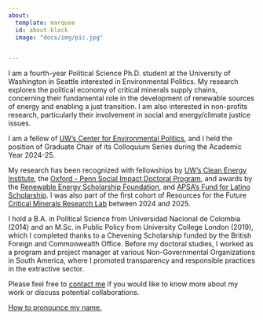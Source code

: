 ```yaml
---
about:
  template: marquee
  id: about-block
  image: "docs/img/pic.jpg"


---
```


::: {#about-block}
:::

I am a fourth-year Political Science Ph.D. student at the University of Washington in Seattle interested in Environmental Politics. My research explores the political economy of critical minerals supply chains, concerning their fundamental role in the development of renewable sources of energy and enabling a just transition. I am also interested in non-profits research, particularly their involvement in social and energy/climate justice issues.

I am a fellow of [UW's Center for Environmental Politics](https://envirpol.org/), and I held the position of Graduate Chair of its Colloquium Series during the Academic Year 2024-25.

My research has been recognized with fellowships by [UW's Clean Energy Institute](https://www.cei.washington.edu/), the [Oxford - Penn Social Impact Doctoral Program](https://www.gradelinstituteofcharity.co.uk/doctoral-fellows), and awards by the [Renewable Energy Scholarship Foundation](https://www.resf-pnw.org/), and [APSA's Fund for Latino Scholarship](https://apsanet.org/diversity/fund-for-latino-scholarship/). I was also part of the first cohort of Resources for the Future [Critical Minerals Research Lab](https://www.rff.org/news/press-releases/fourteen-phd-students-chosen-for-new-critical-minerals-research-lab/) between 2024 and 2025.

I hold a B.A. in Political Science from Universidad Nacional de Colombia (2014) and an M.Sc. in Public Policy from University College London (2019), which I completed thanks to a Chevening Scholarship funded by the British Foreign and Commonwealth Office. Before my doctoral studies, I worked as a program and project manager at various Non-Governmental Organizations in South America, where I promoted transparency and responsible practices in the extractive sector.  

Please feel free to [contact me](mailto:eet1@uw.edu) if you would like to know more about my work or discuss potential collaborations.

[How to pronounce my name.](https://namedrop.io/elizabethechavarria)

